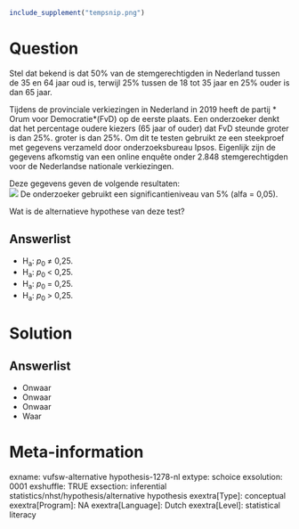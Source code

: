```r
include_supplement("tempsnip.png")
```

Question
========
Stel dat bekend is dat 50% van de stemgerechtigden in Nederland tussen de 35 en 64 jaar oud is, terwijl 25% tussen de 18 tot 35 jaar en 25% ouder is dan 65 jaar.  
  
Tijdens de provinciale verkiezingen in Nederland in 2019 heeft de partij
* Orum voor Democratie*(FvD) op de eerste plaats. Een onderzoeker denkt dat het percentage oudere kiezers (65 jaar of ouder) dat FvD steunde groter is dan 25%. groter is dan 25%. Om dit te testen gebruikt ze een steekproef met gegevens verzameld door onderzoeksbureau Ipsos. Eigenlijk zijn de gegevens afkomstig van een online enquête onder 2.848 stemgerechtigden voor de Nederlandse nationale verkiezingen.  
  
Deze gegevens geven de volgende resultaten:  
![](tempsnip.png)
De onderzoeker gebruikt een significantieniveau van 5% (alfa = 0,05).  
  
Wat is de alternatieve hypothese van deze test?

Answerlist
----------
* H<sub>a</sub>: *p*<sub>0 </sub>≠ 0,25.
* H<sub>a</sub>: *p*<sub>0 </sub>&lt; 0,25.
* H<sub>a</sub>: *p*<sub>0 </sub>= 0,25.
* H<sub>a</sub>: *p*<sub>0 </sub>&gt; 0,25.

Solution
========

Answerlist
----------
* Onwaar
* Onwaar
* Onwaar
* Waar

Meta-information
================
exname: vufsw-alternative hypothesis-1278-nl
extype: schoice
exsolution: 0001
exshuffle: TRUE
exsection: inferential statistics/nhst/hypothesis/alternative hypothesis
exextra[Type]: conceptual
exextra[Program]: NA
exextra[Language]: Dutch
exextra[Level]: statistical literacy

